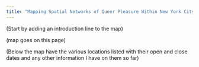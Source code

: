 ```yaml
---
title: "Mapping Spatial Networks of Queer Pleasure Within New York City"
---
```


(Start by adding an introduction line to the map)

(map goes on this page)

(Below the map have the various locations listed with their open and close dates and any other information I have on them so far)
